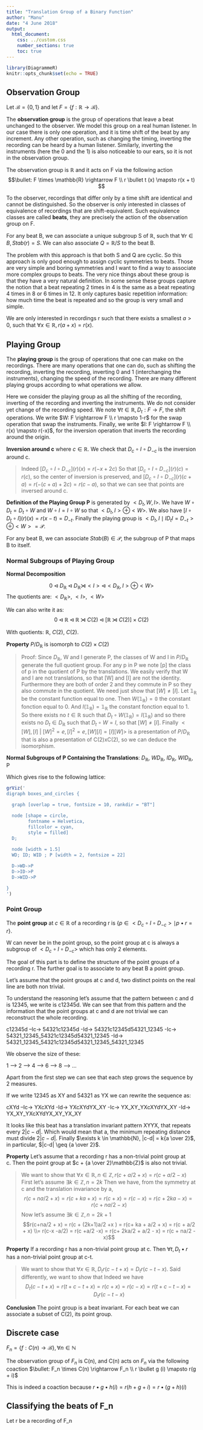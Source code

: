 ```yaml
---
title: "Translation Group of a Binary Function"
author: "Manu"
date: "4 June 2018"
output:
  html_document:
    css: ../custom.css
    number_sections: true
    toc: true
---
```


```r
library(DiagrammeR)
knitr::opts_chunk$set(echo = TRUE)
```


## Observation Group

Let $\mathcal{B} = \{0, 1 \}$ and let $F = \{f: \mathbb{R} \rightarrow \mathcal{B}\}$.

The **observation group** is the group of operations that leave a beat unchanged to the observer. We model this group on a real human listener. In our case there is only one operation, and it is time shift of the beat by any increment. Any other operation, such as changing the timing, inverting the recording can be heard by a human listener. Similarly, inverting the instruments (here the 0 and the 1) is also noticeable to our ears, so it is not in the observation group.

The observation group is $\mathbb{R}$ and it acts on F via the following action 
$$\bullet: F \times \mathbb{R} \rightarrow F \\ r \bullet t (x) \mapsto r(x + t) $$

To the observer, recordings that differ only by a time shift are identical and cannot be distinguished. So the observer is only interested in classes of equivalence of recordings that are shift-equivalent. Such equivalence classes are called **beats**, they are precisely the action of the observation group on F.

For any beat B, we can associate a unique subgroup S of $\mathbb{R}$, such that $\forall r \in B, Stab(r) = S$. We can also associate $Q = \mathbb{R}/S$ to the beat B.

The problem with this approach is that both S and Q are cyclic. So this approach is only good enough to assign cyclic symmetries to beats. Those are very simple and boring symmetries and I want to find a way to associate more complex groups to beats. The very nice things about these group is that they have a very natural definition. In some sense these groups capture the notion that a beat repeating 2 times in 4 is the same as a beat repeating 4 times in 8 or 6 times in 12. It only captures basic repetition information: how much time the beat is repeated and so the group is very small and simple.

We are only interested in recordings r such that there exists a smallest $a > 0$, such that $\forall x \in \mathbb{R}, r(a+x) = r(x)$.

## Playing Group

The **playing group** is the group of operations that one can make on the recordings. There are many operations that one can do, such as shifting the recording, inverting the recording, inverting 0 and 1 (interchanging the instruments), changing the speed of the recording. There are many different playing groups according to what operations we allow.

Here we consider the playing group as all the shifting of the recording, inverting of the recording and inverting the instruments. We do not consider yet change of the recording speed. We note $\forall t \in \mathbb{R}, D_t: F \rightarrow F$, the shift operations. We write $W: F \rightarrow F \\ r \mapsto 1-r$ for the swap operation that swap the instruments. Finally, we write 
$I: F \rightarrow F \\ r(x) \mapsto r(-x)$, for the inversion operation that inverts the recording around the origin.

**Inversion around c** where $c \in \mathbb{R}$. We check that $D_c \circ I \circ D_{-c}$ is the inversion around c. 

>Indeed $[D_c \circ I \circ D_{-c}] (r) (x) = r(-x+2c)$ So that $[D_c \circ I \circ D_{-c}] (r) (c) = r(c)$, so the center of inversion is preserved, and $[D_c \circ I \circ D_{-c}] (r) (c+a) = r(-(c+a)+2c) = r(c - a)$, so that we can see that points are inversed around c.

**Definition of the Playing Group P** is generated by $<D_t, W, I>$. We have $W \circ D_t = D_t \circ W$ and $W \circ I = I \circ W$ so that $<D_t, I> \oplus <W>$. We also have $[I \circ D_t \circ I] (r) (x) = r(x-t) = D_{-t}$. Finally the playing group is $<D_t, I \mid ID_tI = D_{-t}> \oplus <W> = \mathcal{P}$.

For any beat B, we can associate $Stab(B) \in \mathcal{P}$, the subgroup of P that maps B to itself. 

### Normal Subgroups of Playing Group

**Normal Decomposition**

$$0 \lhd D_{\mathbb{R}} \lhd D_{\mathbb{R}} \rtimes <I> \lhd <D_{\mathbb{R}}, I> \oplus <W>$$
The quotients are: $<D_{\mathbb{R}}>$, $<I>$, $<W>$

We can also write it as:
$$0 \lhd \mathbb{R} \lhd \mathbb{R} \rtimes C(2) \lhd [\mathbb{R} \rtimes C(2)] \times C(2)$$

With quotients: $\mathbb{R}$, $C(2)$, $C(2)$.

**Property** $P/D_{\mathbb{R}}$ is isomorph to $C(2) \times C(2)$

> Proof: Since $D_{\mathbb{R}}$, W and I generate P, the classes of W and I in $P/D_{\mathbb{R}}$ generate the full quotient group. For any p in P we note [p] the class of p in the quotient of P by the translations.
We easily verify that W and I are not translations, so that [W] and [I] are not the identity. Furthermore they are both of order 2 and they commute in P so they also commute in the quotient.
We need just show that $[W] \neq [I]$.
Let $\mathbb{1_R}$ be the constant function equal to one.
Then $W(\mathbb{1_R}) = \mathbb{0}$ the constant fonction equal to 0.
And $I(\mathbb{1_R}) = \mathbb{1_R}$ the constant fonction equal to 1.
So there exists no $t \in \mathbb{R}$ such that $D_t \circ W(\mathbb{1_R}) = I(\mathbb{1_R})$ and so there exists no $D_t \in D_\mathbb{R}$ such that $D_t \circ W = I$, so that $[W] \neq [I]$. 
Finally $<[W], [I] \  | \ [W]^2 =e, [I]^2 = e, [W][I] = [I][W]>$ is a presentation of $P/D_{\mathbb{R}}$ that is also a presentation of C(2)xC(2), so we can deduce the isomorphism.

**Normal Subgroups of P Containing the Translations**: $D_{\mathbb{R}}$, $WD_{\mathbb{R}}$, $ID_{\mathbb{R}}$, $WID_{\mathbb{R}}$, P

Which gives rise to the following lattice:
```r
grViz('
digraph boxes_and_circles {

  graph [overlap = true, fontsize = 10, rankdir = "BT"]

  node [shape = circle,
        fontname = Helvetica,
        fillcolor = cyan,
        style = filled]
  D; 
  
  node [width = 1.5]
  WD; ID; WID ; P [width = 2, fontsize = 22] 

  D->WD->P
  D->ID->P
  D->WID->P

}
')
```


### Point Group

The **point group** at $c \in \mathbb{R}$ of a recording r is $\{p \in <D_c \circ I \circ D_{-c}> \mid p \bullet r = r\}$.

W can never be in the point group, so the point group at c is always a subgroup of $<D_c \circ I \circ D_{-c}>$ which has only 2 elements.

The goal of this part is to define the structure of the point groups of a recording r.
The further goal is to associate to any beat B a point group.

Let's assume that the point groups at c and d, two distinct points on the real line are both non trivial.

To understand the reasoning let's assume that the pattern between c and d is 12345, we write is c12345d. We can see that from this pattern and the information that the point groups at c and d are not trivial we can reconstruct the whole recording.

c12345d --Ic-> 54321c12345d -Id-> 54321c12345d54321_12345 -Ic-> 54321_12345_54321c12345d54321_12345 -Id-> 
54321_12345_54321c12345d54321_12345_54321_12345

We observe the size of these:

1 --> 2 --> 4 --> 6 --> 8 --> ... 

Apart from the first step we can see that each step grows the sequence by 2 measures.

If we write 12345 as XY and 54321 as YX we can rewrite the sequence as:

cXYd --Ic-> YXcXYd -Id-> YXcXYdYX_XY -Ic-> YX_XY_YXcXYdYX_XY -Id-> 
YX_XY_YXcXYdYX_XY_YX_XY

It looks like this beat has a translation invariant pattern XYYX, that repeats every $2|c-d|$. Which would mean that a, the minimum repeating distance must divide $2|c-d|$. Finally $\exists k \in \mathbb{N}, |c-d| = k{a \over 2}$, in particular, $|c-d| \geq {a \over 2}$.

  **Property** Let's assume that a recording r has a non-trivial point group at c. Then the point group at $c + {a \over 2}\mathbb{Z}$ is also not trivial.
  
  > We want to show that $\forall x \in \mathbb{R}, n \in \mathbb{Z}, r(c+a/2 + x) = r(c + a/2 -x)$
  First let's assume $\exists k \in \mathbb{Z}, n = 2k$
  Then we have, from the symmetry at c and the translation invariance by a, 
  $$r(c+na/2 + x) = r(c + ka +x ) = r(c+x) = r(c-x) = r(c +2ka -x) = r(c+na/2 - x)$$
  Now let's assume $\exists k \in \mathbb{Z}, n = 2k + 1$
  $$r(c+na/2 + x) = r(c + (2k+1)a/2 +x ) = r(c+ ka + a/2 + x) = r(c + a/2 + x) \\= r(c-x -a/2) = r(c +a/2 -x) = r(c+ 2ka/2 + a/2 - x) = r(c + na/2 -x)$$

  **Property** If a recording r has a non-trivial point group at c. Then $\forall t, D_t \bullet r$ has a non-trivial point group at c-t.
  
  >We want to show that $\forall x \in \mathbb{R}, D_tr(c-t + x) = D_tr(c-t-x)$. Said differently, we want to show that
  Indeed we have $$D_t(c-t + x) = r(t + c-t + x) = r(c+x) = r(c-x) = r(t + c - t - x) = D_tr(c-t-x)$$

  **Conclusion** The point group is a beat invariant. For each beat we can associate a subset of C(2), its point group.
  
  
## Discrete case

$F_n = \{f: C(n) \rightarrow \mathcal{B}\}, \forall n \in \mathbb{N}$

The observation group of $F_n$ is C(n), and C(n) acts on $F_n$ via the following coaction 
$\bullet: F_n \times C(n) \rightarrow F_n \\ r \bullet g (i) \mapsto r(g + i)$

This is indeed a coaction because $r \bullet g \bullet h (i)= r(h + g + i) = r \bullet (g+h) (i)$

## Classifying the beats of F_n

Let r be a recording of F_n



